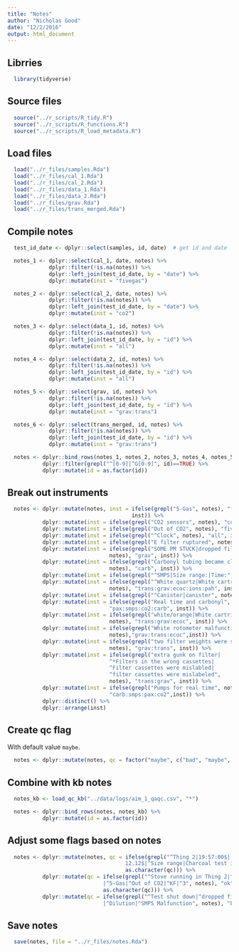 ```yaml
---
title: "Notes"
author: "Nicholas Good"
date: "12/2/2016"
output: html_document
---
```


## Librries

```r
  library(tidyverse)
```

## Source files

```r
  source("../r_scripts/R_tidy.R")
  source("../r_scripts/R_functions.R")
  source("../r_scripts/R_load_metadata.R")
```

## Load files

```r
  load("../r_files/samples.Rda")
  load("../r_files/cal_1.Rda")
  load("../r_files/cal_2.Rda")
  load("../r_files/data_1.Rda")
  load("../r_files/data_2.Rda")
  load("../r_files/grav.Rda")
  load("../r_files/trans_merged.Rda")
```

## Compile notes

```r
  test_id_date <- dplyr::select(samples, id, date)  # get id and date

  notes_1 <- dplyr::select(cal_1, date, notes) %>%
             dplyr::filter(!is.na(notes)) %>%
             dplyr::left_join(test_id_date, by = "date") %>%
             dplyr::mutate(inst = "fivegas")

  notes_2 <- dplyr::select(cal_2, date, notes) %>%
             dplyr::filter(!is.na(notes)) %>%
             dplyr::left_join(test_id_date, by = "date") %>%
             dplyr::mutate(inst = "co2")

  notes_3 <- dplyr::select(data_1, id, notes) %>%
             dplyr::filter(!is.na(notes)) %>%
             dplyr::left_join(test_id_date, by = "id") %>%
             dplyr::mutate(inst = "all")

  notes_4 <- dplyr::select(data_2, id, notes) %>%
             dplyr::filter(!is.na(notes)) %>%
             dplyr::left_join(test_id_date, by = "id") %>%
             dplyr::mutate(inst = "all")

  notes_5 <- dplyr::select(grav, id, notes) %>%
             dplyr::filter(!is.na(notes)) %>%
             dplyr::left_join(test_id_date, by = "id") %>%
             dplyr::mutate(inst = "grav:trans")

  notes_6 <- dplyr::select(trans_merged, id, notes) %>%
             dplyr::filter(!is.na(notes)) %>%
             dplyr::left_join(test_id_date, by = "id") %>%
             dplyr::mutate(inst = "grav:trans")

  notes <- dplyr::bind_rows(notes_1, notes_2, notes_3, notes_4, notes_5, notes_6) %>%
           dplyr::filter(grepl("^[0-9]|^G[0-9]", id)==TRUE) %>%
           dplyr::mutate(id = as.factor(id))
```

## Break out instruments

```r
  notes <- dplyr::mutate(notes, inst = ifelse(grepl("5-Gas", notes), "fivegas",
                                       inst)) %>%
           dplyr::mutate(inst = ifelse(grepl("CO2 sensors", notes), "co2", inst)) %>%
           dplyr::mutate(inst = ifelse(grepl("Out of CO2", notes), "fivegas:co2", inst)) %>%
           dplyr::mutate(inst = ifelse(grepl("^Clock", notes), "all", inst)) %>%
           dplyr::mutate(inst = ifelse(grepl("E filter ruptured", notes), "smps:ecoc", inst)) %>%
           dplyr::mutate(inst = ifelse(grepl("SOME PM STUCK|dropped filter",
                                notes), "grav", inst)) %>%
           dplyr::mutate(inst = ifelse(grepl("Carbonyl tubing became clogged",
                                notes), "carb", inst)) %>%
           dplyr::mutate(inst = ifelse(grepl("^SMPS|Size range:|Time:", notes), "smps", inst)) %>%
           dplyr::mutate(inst = ifelse(grepl("^White quartz|White cartridge flow",
                                notes), "trans:grav:ecoc:ions:pah", inst)) %>%
           dplyr::mutate(inst = ifelse(grepl("^Canister|canister", notes), "voc", inst)) %>%
           dplyr::mutate(inst = ifelse(grepl("Real time and carbonyl", notes),
                                "pax:smps:co2:carb", inst)) %>%
           dplyr::mutate(inst = ifelse(grepl("white/orange|White cartridge clogged",
                                notes), "trans:grav:ecoc", inst)) %>%
           dplyr::mutate(inst = ifelse(grepl("White rotometer malfunctioned during test",
                                notes),"grav:trans:ecoc",inst)) %>%
           dplyr::mutate(inst = ifelse(grepl("two filter weights were switched",
                                notes), "grav:trans", inst)) %>%
           dplyr::mutate(inst = ifelse(grepl("extra gunk on filter|
                                ^*Filters in the wrong cassettes|
                                ^Filter cassettes were mislabled|
                                ^filter cassettes were mislabeled",
                                notes), "trans:grav", inst)) %>%
           dplyr::mutate(inst = ifelse(grepl("Pumps for real time", notes),
                                "carb:smps:pax:co2",inst)) %>%
           dplyr::distinct() %>%
           dplyr::arrange(inst)
```

## Create qc flag

With default value `maybe`.

```r
  notes <- dplyr::mutate(notes, qc = factor("maybe", c("bad", "maybe", "ok")))
```

## Combine with kb notes

```r
  notes_kb <- load_qc_kb("../data/logs/aim_1_qaqc.csv", "*")

  notes <- dplyr::bind_rows(notes, notes_kb) %>%
           dplyr::mutate(id = as.factor(id))
```

## Adjust some flags based on notes

```r
  notes <- dplyr::mutate(notes, qc = ifelse(grepl("^Thing 2|19:57:00$|
                                     12.12$|^Size range|Charcoal test in Thing 2", notes), "ok",
                                     as.character(qc))) %>%
           dplyr::mutate(qc = ifelse(grepl("^Stove running in Thing 2|^Bleed|^CO2
                              |^5-Gas|^Out of CO2|^KF|^3", notes), "ok",
                              as.character(qc))) %>%
           dplyr::mutate(qc = ifelse(grepl("^Test shut down|^dropped filter
                              |^Dilution|^SMPS Malfunction", notes), "bad", as.character(qc)))
```

## Save notes

```r
  save(notes, file = "../r_files/notes.Rda")
```
